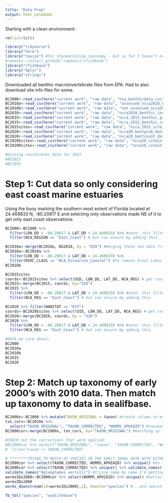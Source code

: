 ```yaml
---
title: "Data Prep"
output: html_notebook
---
```


Starting with a clean environment:
```r
rm(list=ls())
```


```r
library("tidyverse")
library("here")
library("taxize") #for standardizing taxonomy - but so far I haven't needed this since all old taxons matched with corrections provided in the 2010 dataset
#remotes::install_github("ropensci/rfishbase")
library("rfishbase")
library("dplyr")
library("stringi")
```

Downloaded all benthic macroinvertebrate files from EPA. Had to also download site info files for some.
```r
BC2000<-read_csv(here("current work", "raw data", "nca_benthicdata.csv")) #data w species counts early 2000's
BC2010a<-read_csv(here("current work", "raw data", "assessed_ncca2010_benthic_data.csv")) #data w species counts 2010 (used in water quality assessments)
BC2010b<-read_csv(here("current work", "raw data", "not_assessed_ncca2010_benthic_data.csv")) #data w species counts 2010 (not used in water quality assessments) NOTE: we don't have the necessary info (such as LAT and LON) on the grabs for this data in the following file *maybe can find this in a water chemistry file -got it!
BG2010<-read_csv(here("current work", "raw data", "ncca2010_benthic_indicator_status.csv")) #data w necessary info on grabs
BG2015<-read_csv(here("current work", "raw data", "ncca_2015_benthic_grab_estuarine-data.csv")) #data on the just the grabs 2015
BC2015<-read_csv(here("current work", "raw data", "ncca_2015_benthic_count_estuarine-data.csv")) #data w species counts 2015
BC2015sites<-read_csv(here("current work", "raw data", "ncca_2015_site_information_estuarine-data.csv")) #data w site info 2015
BG2020<-read_csv(here("current work", "raw data", "ncca20_bentgrab_data.csv")) #data on just the grabs 2020
BC2020<-read_csv(here("current work", "raw data", "ncca20_bentcount_data.csv")) #data w species counts 2020
BC2020Esites<-read_csv(here("current work", "raw data", "ncca20_siteinfo_estuaries_data_2.csv")) # estuary site info 2020
BC2020Rsites<-read_csv(here("current work", "raw data", "ncca20_siteinfo_reef_flats_data.csv")) #reef flat site info 2020

#missing coordinates data for 2015
#BG2015
#BC2015
```

# Step 1: Cut data so only considering east coast marine estuaries 
Using the buoy marking the southern most extent of Florida located at 24.469833 N, -80.20817 E and selecting only observations made NE of it to get only east coast observations.
```r
BC2000<-BC2000 %>%
  filter(LON_DD > -80.20817 & LAT_DD > 24.469833) %>% #note: this filter alone will give all of the east coast observations since there are no other observations NE of this point
  filter(NCA_REGION == "East_Coast") # but can ensure by adding this

BC2010a<-merge(BC2010a, BG2010, by = "UID") #merging these two data frames so can get the coordinates of each grab sample since these aren't in the count data
BC2010a<-BC2010a %>%
  filter(LON_DD > -80.20817 & LAT_DD > 24.469833) %>%
  filter(RSRC_CLASS == "NCA_Estuarine_Coastal") #to remove Great Lakes samples located NE of this point
BC2010b

BC2015sites
coords<-BC2015sites %>% select(UID, LON_DD, LAT_DD, NCA_REG) # get coordinates for each site and region info from the 2010 data
BC2015<-merge(BC2015, coords, by="UID")
BC2015 %>%
  filter(LON_DD > -80.20817 & LAT_DD > 24.469833) %>% #note: this filter alone will give all of the east coast observations since there are no other observations NE of this point
  filter(NCA_REG == "East_Coast") # but can ensure by adding this

BC2020 %>% filter(HABITAT == "EST")
coords<-BC2020Esites %>% select(UID, LON_DD, LAT_DD, NCA_REG) # get coordinates for each site and region info from the 2020 estaury data
BC2020<-merge(BC2020, coords, by = "UID")
BC2020 %>%
  filter(LON_DD > -80.20817 & LAT_DD > 24.469833) %>% #note: this filter alone will give all of the east coast observations since there are no other observations NE of this point
  filter(NCA_REG == "East_Coast") # but can ensure by adding this

#DATA we care about:
BC2000
BC2010a
BC2010b
BC2015
BC2020
```

# Step 2: Match up taxonomy of early 2000's with 2010 data. Then match up taxonomy to data in sealifbase.
```r
BC2000x<-BC2000 %>% mutate(TAXON_ORIGINAL = taxon) #create column to match up the original taxon names in the 2000s data to the original taxon names in the 2010 data
txn_cors<-BC2010a %>%
  select("TAXON_ORIGINAL", "TAXON_CORRECTED", "WORMS_APHIAID") #taxonomic corrections applied to 2010 data
BC2000cor<-merge(BC2000x, txn_cors, by="TAXON_ORIGINAL") #matching up the corrections applied to the 2010 data to the 2000s data

#CHECK out the corrections that were applied:
#BC2000cor %>% select("TAXON_ORIGINAL", "taxon", "TAXON_CORRECTED", "WORMS_APHIAID") %>%
#  filter(taxon != TAXON_CORRECTED)

# ********TRYING TO MATCH UP SPECIES IN THE EARLY 2000s DATA WITH EITHER WORMS OR SEALIFEBASE!!! NOT WORKING!!!************
BC2000cor %>% select(TAXON_CORRECTED, WORMS_APHIAID) %>% unique() #to look at corrected names and their supposed AphiaIDs in WoRMS
BC2000cor %>% select(TAXON_CORRECTED) %>% unique() %>% validate_names() #trying to match sealifebase gives us nothing!!!
validate_names("Aglaophamus verrilli") #trying name by name I'm getting nothing either....
wormsIDs2000<-BC2000cor %>% select(WORMS_APHIAID) %>% unique() #extracting the IDs...
wormsIDs2000
worms_downstream(id=wormsIDs2000[,1], downto="species") #...and searching for them in WoRMS also is giving me nothing
```

































```r
fb_tbl("species", "sealifebase")
```




